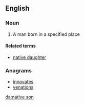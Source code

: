 ==English==

===Noun===
{{en-noun}}

# A man born in a specified place

====Related terms====
* [[native daughter]]

===Anagrams===
* [[innovates#English|innovates]]
* [[venations#English|venations]]

[[da:native son]]